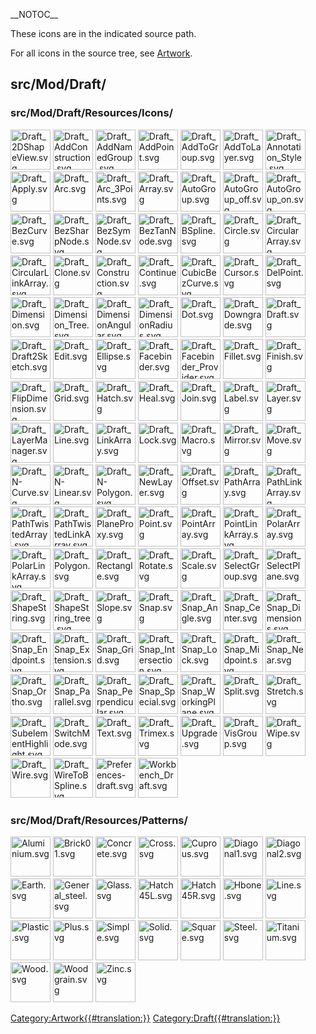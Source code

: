 __NOTOC__
<languages/>

These icons are in the indicated source path. 

For all icons in the source tree, see [[Artwork|Artwork]].

== src/Mod/Draft/ ==

=== src/Mod/Draft/Resources/Icons/ ===

[[File:Draft_2DShapeView.svg|64px]]
[[File:Draft_AddConstruction.svg|64px]]
[[File:Draft_AddNamedGroup.svg|64px]]
[[File:Draft_AddPoint.svg|64px]]
[[File:Draft_AddToGroup.svg|64px]]
[[File:Draft_AddToLayer.svg|64px]]
[[File:Draft_Annotation_Style.svg|64px]]
[[File:Draft_Apply.svg|64px]]
[[File:Draft_Arc.svg|64px]]
[[File:Draft_Arc_3Points.svg|64px]]
[[File:Draft_Array.svg|64px]]
[[File:Draft_AutoGroup.svg|64px]]
[[File:Draft_AutoGroup_off.svg|64px]]
[[File:Draft_AutoGroup_on.svg|64px]]
[[File:Draft_BezCurve.svg|64px]]
[[File:Draft_BezSharpNode.svg|64px]]
[[File:Draft_BezSymNode.svg|64px]]
[[File:Draft_BezTanNode.svg|64px]]
[[File:Draft_BSpline.svg|64px]]
[[File:Draft_Circle.svg|64px]]
[[File:Draft_CircularArray.svg|64px]]
[[File:Draft_CircularLinkArray.svg|64px]]
[[File:Draft_Clone.svg|64px]]
[[File:Draft_Construction.svg|64px]]
[[File:Draft_Continue.svg|64px]]
[[File:Draft_CubicBezCurve.svg|64px]]
[[File:Draft_Cursor.svg|64px]]
[[File:Draft_DelPoint.svg|64px]]
[[File:Draft_Dimension.svg|64px]]
[[File:Draft_Dimension_Tree.svg|64px]]
[[File:Draft_DimensionAngular.svg|64px]]
[[File:Draft_DimensionRadius.svg|64px]]
[[File:Draft_Dot.svg|64px]]
[[File:Draft_Downgrade.svg|64px]]
[[File:Draft_Draft.svg|64px]]
[[File:Draft_Draft2Sketch.svg|64px]]
[[File:Draft_Edit.svg|64px]]
[[File:Draft_Ellipse.svg|64px]]
[[File:Draft_Facebinder.svg|64px]]
[[File:Draft_Facebinder_Provider.svg|64px]]
[[File:Draft_Fillet.svg|64px]]
[[File:Draft_Finish.svg|64px]]
[[File:Draft_FlipDimension.svg|64px]]
[[File:Draft_Grid.svg|64px]]
[[File:Draft_Hatch.svg|64px]]
[[File:Draft_Heal.svg|64px]]
[[File:Draft_Join.svg|64px]]
[[File:Draft_Label.svg|64px]]
[[File:Draft_Layer.svg|64px]]
[[File:Draft_LayerManager.svg|64px]]
[[File:Draft_Line.svg|64px]]
[[File:Draft_LinkArray.svg|64px]]
[[File:Draft_Lock.svg|64px]]
[[File:Draft_Macro.svg|64px]]
[[File:Draft_Mirror.svg|64px]]
[[File:Draft_Move.svg|64px]]
[[File:Draft_N-Curve.svg|64px]]
[[File:Draft_N-Linear.svg|64px]]
[[File:Draft_N-Polygon.svg|64px]]
[[File:Draft_NewLayer.svg|64px]]
[[File:Draft_Offset.svg|64px]]
[[File:Draft_PathArray.svg|64px]]
[[File:Draft_PathLinkArray.svg|64px]]
[[File:Draft_PathTwistedArray.svg|64px]]
[[File:Draft_PathTwistedLinkArray.svg|64px]]
[[File:Draft_PlaneProxy.svg|64px]]
[[File:Draft_Point.svg|64px]]
[[File:Draft_PointArray.svg|64px]]
[[File:Draft_PointLinkArray.svg|64px]]
[[File:Draft_PolarArray.svg|64px]]
[[File:Draft_PolarLinkArray.svg|64px]]
[[File:Draft_Polygon.svg|64px]]
[[File:Draft_Rectangle.svg|64px]]
[[File:Draft_Rotate.svg|64px]]
[[File:Draft_Scale.svg|64px]]
[[File:Draft_SelectGroup.svg|64px]]
[[File:Draft_SelectPlane.svg|64px]]
[[File:Draft_ShapeString.svg|64px]]
[[File:Draft_ShapeString_tree.svg|64px]]
[[File:Draft_Slope.svg|64px]]
[[File:Draft_Snap.svg|64px]]
[[File:Draft_Snap_Angle.svg|64px]]
[[File:Draft_Snap_Center.svg|64px]]
[[File:Draft_Snap_Dimensions.svg|64px]]
[[File:Draft_Snap_Endpoint.svg|64px]]
[[File:Draft_Snap_Extension.svg|64px]]
[[File:Draft_Snap_Grid.svg|64px]]
[[File:Draft_Snap_Intersection.svg|64px]]
[[File:Draft_Snap_Lock.svg|64px]]
[[File:Draft_Snap_Midpoint.svg|64px]]
[[File:Draft_Snap_Near.svg|64px]]
[[File:Draft_Snap_Ortho.svg|64px]]
[[File:Draft_Snap_Parallel.svg|64px]]
[[File:Draft_Snap_Perpendicular.svg|64px]]
[[File:Draft_Snap_Special.svg|64px]]
[[File:Draft_Snap_WorkingPlane.svg|64px]]
[[File:Draft_Split.svg|64px]]
[[File:Draft_Stretch.svg|64px]]
[[File:Draft_SubelementHighlight.svg|64px]]
[[File:Draft_SwitchMode.svg|64px]]
[[File:Draft_Text.svg|64px]]
[[File:Draft_Trimex.svg|64px]]
[[File:Draft_Upgrade.svg|64px]]
[[File:Draft_VisGroup.svg|64px]]
[[File:Draft_Wipe.svg|64px]]
[[File:Draft_Wire.svg|64px]]
[[File:Draft_WireToBSpline.svg|64px]]
[[File:Preferences-draft.svg|64px]]
[[File:Workbench_Draft.svg|64px]]

=== src/Mod/Draft/Resources/Patterns/ ===

[[File:Aluminium.svg|64px]]
[[File:Brick01.svg|64px]]
[[File:Concrete.svg|64px]]
[[File:Cross.svg|64px]]
[[File:Cuprous.svg|64px]]
[[File:Diagonal1.svg|64px]]
[[File:Diagonal2.svg|64px]]
[[File:Earth.svg|64px]]
[[File:General_steel.svg|64px]]
[[File:Glass.svg|64px]]
[[File:Hatch45L.svg|64px]]
[[File:Hatch45R.svg|64px]]
[[File:Hbone.svg|64px]]
[[File:Line.svg|64px]]
[[File:Plastic.svg|64px]]
[[File:Plus.svg|64px]]
[[File:Simple.svg|64px]]
[[File:Solid.svg|64px]]
[[File:Square.svg|64px]]
[[File:Steel.svg|64px]]
[[File:Titanium.svg|64px]]
[[File:Wood.svg|64px]]
[[File:Woodgrain.svg|64px]]
[[File:Zinc.svg|64px]]


[[Category:Artwork{{#translation:}}]]
<noinclude>[[Category:Draft{{#translation:}}]]</noinclude> <!-- we don't want this transcluded -->